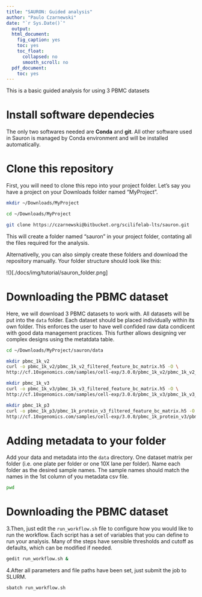 ```yaml
---
title: "SAURON: Guided analysis"
author: "Paulo Czarnewski"
date: "`r Sys.Date()`"
  output:
  html_document:
    fig_caption: yes
    toc: yes
    toc_float:
      collapsed: no
      smooth_scroll: no
  pdf_document:
    toc: yes
---
```


<style type="text/css">
.main-container {
  max-width: 1800px;
  margin-left: auto;
  margin-right: auto;
}
</style>

This is a basic guided analysis for using 3 PBMC datasets

# Install software dependecies

The only two softwares needed are **Conda** and **git**.
All other software used in Sauron is managed by Conda environment and will be installed automatically.


# Clone this repository

First, you will need to clone this repo into your project folder. Let's say you have a project on your Downloads folder named "MyProject".

```bash
mkdir ~/Downloads/MyProject

cd ~/Downloads/MyProject

git clone https://czarnewski@bitbucket.org/scilifelab-lts/sauron.git
```

This will create a folder named "sauron" in your project folder, contating all the files required for the analysis.

Alternativelly, you can also simply create these folders and download the repository manually. Your folder structure should look like this:

!()[./docs/img/tutorial/sauron_folder.png]


# Downloading the PBMC dataset

Here, we will download 3 PBMC datasets to work with. All datasets will be put into the `data` folder. Each dataset should be placed individually within its own folder. This enforces the user to have well confided raw data condicent with good data management practices. This further allows designing ver complex designs using the metatdata table.

```bash
cd ~/Downloads/MyProject/sauron/data

mkdir pbmc_1k_v2
curl -o pbmc_1k_v2/pbmc_1k_v2_filtered_feature_bc_matrix.h5 -O \
http://cf.10xgenomics.com/samples/cell-exp/3.0.0/pbmc_1k_v2/pbmc_1k_v2_filtered_feature_bc_matrix.h5

mkdir pbmc_1k_v3
curl -o pbmc_1k_v3/pbmc_1k_v3_filtered_feature_bc_matrix.h5 -O \
http://cf.10xgenomics.com/samples/cell-exp/3.0.0/pbmc_1k_v3/pbmc_1k_v3_filtered_feature_bc_matrix.h5

mkdir pbmc_1k_p3
curl -o pbmc_1k_p3/pbmc_1k_protein_v3_filtered_feature_bc_matrix.h5 -O \
http://cf.10xgenomics.com/samples/cell-exp/3.0.0/pbmc_1k_protein_v3/pbmc_1k_protein_v3_filtered_feature_bc_matrix.h5
```


# Adding metadata to your folder

Add your data and metadata into the `data` directory. One dataset matrix per folder (i.e. one plate per folder or one 10X lane per folder). Name each folder as the desired sample names. The sample names should match the names in the 1st column of you metadata csv file.

```bash
pwd
```


# Downloading the PBMC dataset

3.Then, just edit the `run_workflow.sh` file to configure how you would like to run the workflow. Each script has a set of variables that you can define to run your analysis. Many of the steps have sensible thresholds and cutoff as defaults, which can be modified if needed.

```bash
gedit run_workflow.sh &
```

4.After all parameters and file paths have been set, just submit the job to SLURM.
```bash
sbatch run_workflow.sh
```











